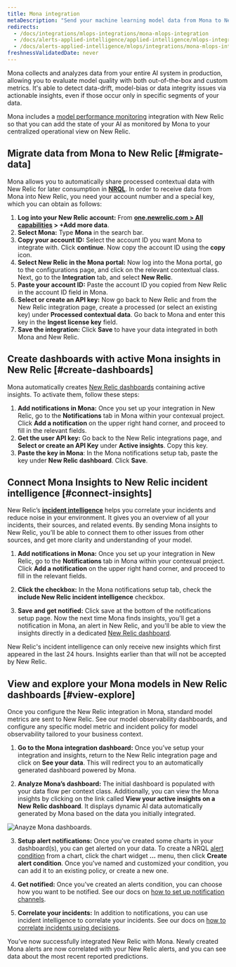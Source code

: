 ```yaml
---
title: Mona integration
metaDescription: "Send your machine learning model data from Mona to New Relic to understand your model's performance."
redirects:
  - /docs/integrations/mlops-integrations/mona-mlops-integration
  - /docs/alerts-applied-intelligence/applied-intelligence/mlops-integrations/mona-mlops-integration
  - /docs/alerts-applied-intelligence/mlops/integrations/mona-mlops-integration
freshnessValidatedDate: never
---
```



Mona collects and analyzes data from your entire AI system in production, allowing you to evaluate model quality with both out-of-the-box and custom metrics. It's able to detect data-drift, model-bias or data integrity issues via actionable insights, even if those occur only in specific segments of your data.

Mona includes a [model performance monitoring](/docs/alerts-applied-intelligence/mlops/get-started/intro-mlops/) integration with New Relic so that you can add the state of your AI as monitored by Mona to your centralized operational view on New Relic.

## Migrate data from Mona to New Relic [#migrate-data]

Mona allows you to automatically share processed contextual data with New Relic for later consumption in **[NRQL](/docs/query-your-data/nrql-new-relic-query-language/get-started/nrql-syntax-clauses-functions/)**. In order to receive data from Mona into New Relic, you need your account number and a special key, which you can obtain as follows:

1.  **Log into your New Relic account:** From **[one.newrelic.com > All capabilities](https://one.newrelic.com/all-capabilities) > +Add more data**.
2.  **Select Mona:** Type **Mona** in the search bar.
3.  **Copy your account ID:** Select the account ID you want Mona to integrate with. Click **continue**. Now copy the account ID using the **copy** icon.
4.  **Select New Relic in the Mona portal:** Now log into the Mona portal, go to the configurations page, and click on the relevant contextual class. Next, go to the **Integration** tab, and select **New Relic**.
5.  **Paste your account ID:** Paste the account ID you copied from New Relic in the account ID field in Mona.
6.  **Select or create an API key:** Now go back to New Relic and from the New Relic integration page, create a processed <InlinePopover type="licenseKey" /> (or select an existing key) under **Processed contextual data**. Go back to Mona and enter this key in the **Ingest license key** field.
7.  **Save the integration:** Click **Save** to have your data integrated in both Mona and New Relic.

<InstallFeedback />

## Create dashboards with active Mona insights in New Relic [#create-dashboards]

Mona automatically creates [New Relic dashboards](/docs/query-your-data/explore-query-data/dashboards/introduction-dashboards/) containing active insights. To activate them, follow these steps:

1.  **Add notifications in Mona:** Once you set up your integration in New Relic, go to the **Notifications** tab in Mona within your contexual project. Click **Add a notification** on the upper right hand corner, and proceed to fill in the relevant fields.
2.  **Get the user API key:** Go back to the New Relic integrations page, and **Select or create an API Key** under **Active insights**. Copy this key.
3.  **Paste the key in Mona**: In the Mona notifications setup tab, paste the key under **New Relic dashboard**. Click **Save**.

## Connect Mona Insights to New Relic incident intelligence [#connect-insights]

New Relic’s **[incident intelligence](/docs/alerts-applied-intelligence/applied-intelligence/incident-intelligence/get-started-incident-intelligence/#get-started)** helps you correlate your incidents and reduce noise in your environment. It gives you an overview of all your incidents, their sources, and related events. By sending Mona insights to New Relic, you’ll be able to connect them to other issues from other sources, and get more clarity and understanding of your model.

1.  **Add notifications in Mona:** Once you set up your integration in New Relic, go to the **Notifications** tab in Mona within your contexual project. Click **Add a notification** on the upper right hand corner, and proceed to fill in the relevant fields.

2.  **Click the checkbox:** In the Mona notifications setup tab, check the **include New Relic incident intelligence** checkbox.

3.  **Save and get notified:** Click save at the bottom of the notifications setup page. Now the next time Mona finds insights, you'll get a notification in Mona, an alert in New Relic, and you'll be able to view the insights directly in a dedicated [New Relic dashboard](/docs/query-your-data/explore-query-data/dashboards/introduction-dashboards/).

<Callout variant="Sending Older Insights">
  New Relic's incident intelligence can only receive new insights which first appeared in the last 24 hours. Insights earlier than that will not be accepted by New Relic.
</Callout>

## View and explore your Mona models in New Relic dashboards [#view-explore]

Once you configure the New Relic integration in Mona, standard model metrics are sent to New Relic. See our model observability dashboards, and configure any specific model metric and incident policy for model observability tailored to your business context.

1.  **Go to the Mona integration dashboard:** Once you’ve setup your integration and insights, return to the New Relic integration page and click on **See your data**. This will redirect you to an automatically generated dashboard powered by Mona.

2.  **Analyze Mona’s dashboard:** The initial dashboard is populated with your data flow per context class. Additionally, you can view the Mona insights by clicking on the link called **View your active insights on a New Relic dashboard**. It displays dynamic AI data automatically generated by Mona based on the data you initially integrated.

<img
  title="Anayze Mona dashboards"
  alt="Anayze Mona dashboards."
  src={modelperformancemonitoringMonaDashboard}
/>

3.  **Setup alert notifications:** Once you've created some charts in your dashboard(s), you can get alerted on your data. To create a NRQL [alert condition](/docs/alerts-applied-intelligence/new-relic-alerts/alert-conditions/create-alert-conditions/) from a chart, click the chart widget **...** menu, then click **Create alert condition**. Once you've named and customized your condition, you can add it to an existing policy, or create a new one.

4.  **Get notified:** Once you've created an alerts condition, you can choose how you want to be notified. See our docs on [how to set up notification channels](/docs/alerts-applied-intelligence/new-relic-alerts/alert-notifications/notification-channels-control-where-send-alerts/).

5.  **Correlate your incidents:** In addition to notifications, you can use incident intelligence to correlate your incidents. See our docs on [how to correlate incidents using decisions](/docs/alerts-applied-intelligence/applied-intelligence/incident-intelligence/change-applied-intelligence-correlation-logic-decisions/).

You’ve now successfully integrated New Relic with Mona. Newly created Mona alerts are now correlated with your New Relic alerts, and you can see data about the most recent reported predictions.
